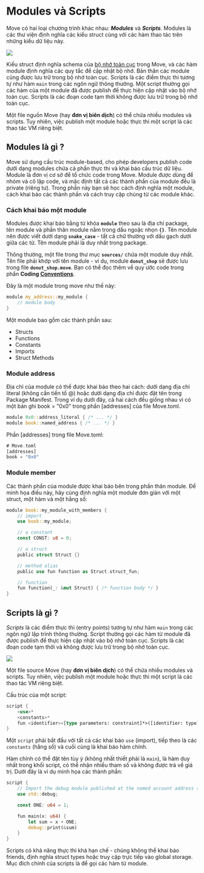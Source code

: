 
# Modules và Scripts 

Move có hai loại chương trình khác nhau: ***Modules*** và ***Scripts***. Modules là các thư viện định nghĩa các kiểu struct cùng với các hàm thao tác trên những kiểu dữ liệu này. 

![](../assets/move_concepts/modules_and_script.png)

Kiểu struct định nghĩa schema của [bộ nhớ toàn cục](https://diem.github.io/move/global-storage-structure.html) trong Move, và các hàm module định nghĩa các quy tắc để cập nhật bộ nhớ. Bản thân các module cũng được lưu trữ trong bộ nhớ toàn cục. Scripts là các điểm thực thi tương tự như hàm `main` trong các ngôn ngữ thông thường. Một script thường gọi các hàm của một module đã được publish để thực hiện cập nhật vào bộ nhớ toàn cục. Scripts là các đoạn code tạm thời không được lưu trữ trong bộ nhớ toàn cục.

Một file nguồn Move (hay **đơn vị biên dịch**) có thể chứa nhiều modules và scripts. Tuy nhiên, việc publish một module hoặc thực thi một script là các thao tác VM riêng biệt.


## Modules là gì ?

Move sử dụng cấu trúc module-based, cho phép developers publish code dưới dạng modules chứa cả phần thực thi và khai báo cấu trúc dữ liệu. Module là đơn vị cơ sở để tổ chức code trong Move. Module được dùng để nhóm và cô lập code, và mặc định tất cả các thành phần của module đều là private (riêng tư). Trong phần này bạn sẽ học cách định nghĩa một module, cách khai báo các thành phần và cách truy cập chúng từ các module khác.



### Cách khai báo một module 
Modules được khai báo bằng từ khóa **`module`** theo sau là địa chỉ package, tên module và phần thân module nằm trong dấu ngoặc nhọn **`{}`**. Tên module nên được viết dưới dạng **`snake_case`** - tất cả chữ thường với dấu gạch dưới giữa các từ. Tên module phải là duy nhất trong package.

Thông thường, một file trong thư mục **`sources/`** chứa một module duy nhất. Tên file phải khớp với tên module - ví dụ, module **`donut_shop`** sẽ được lưu trong file **`donut_shop.move`**. Bạn có thể đọc thêm về quy ước code trong phần **Coding [Conventions](https://www.notion.so/Comments-17a73b50e664803f9432f163feb05b5c?pvs=21)**.


Đây là một module trong move như thế này: 

```rust
module my_address::my_module {
    // module body
}
```

Một module bao gồm các thành phần sau:
* Structs
* Functions
* Constants
* Imports
* Struct Methods


### Module address 
Địa chỉ của module có thể được khai báo theo hai cách: dưới dạng địa chỉ literal (không cần tiền tố @) hoặc dưới dạng địa chỉ được đặt tên trong Package Manifest. Trong ví dụ dưới đây, cả hai cách đều giống nhau vì có một bản ghi book = "0x0" trong phần [addresses] của file Move.toml.

```rust
module 0x0::address_literal { /* ... */ }
module book::named_address { /* ... */ }
```

Phần [addresses] trong file Move.toml:
```rust
# Move.toml
[addresses]
book = "0x0"
```

### Module member 
Các thành phần của module được khai báo bên trong phần thân module. Để minh họa điều này, hãy cùng định nghĩa một module đơn giản với một struct, một hàm và một hằng số:

```rust
module book::my_module_with_members {
    // import
    use book::my_module;

    // a constant
    const CONST: u8 = 0;

    // a struct
    public struct Struct {}

    // method alias
    public use fun function as Struct.struct_fun;

    // function
    fun function(_: &mut Struct) { /* function body */ }
}
```




## Scripts là gì ? 

*Scripts* là các điểm thực thi (entry points) tương tự như hàm `main` trong các ngôn ngữ lập trình thông thường. Script thường gọi các hàm từ module đã được publish để thực hiện cập nhật vào bộ nhớ toàn cục. Scripts là các đoạn code tạm thời và không được lưu trữ trong bộ nhớ toàn cục.

![](../assets/move_concepts/script_la_gi.png)

Một file source Move (hay **đơn vị biên dịch**) có thể chứa nhiều modules và scripts. Tuy nhiên, việc publish một module hoặc thực thi một script là các thao tác VM riêng biệt.

Cấu trúc của một script:

```rust 
script {
    <use>*
    <constants>*
    fun <identifier><[type parameters: constraint]*>([identifier: type]*) <function_body>
}   
```

Một  `script` phải bắt đầu với tất cả các khai báo `use` (import), tiếp theo là các `constants` (hằng số) và cuối cùng là khai báo hàm chính. 

Hàm chính có thể đặt tên tùy ý (không nhất thiết phải là `main`), là hàm duy nhất trong khối script, có thể nhận nhiều tham số và không được trả về giá trị. Dưới đây là ví dụ minh họa các thành phần:


```rust 
script {
    // Import the debug module published at the named account address std.
    use std::debug;

    const ONE: u64 = 1;

    fun main(x: u64) {
        let sum = x + ONE;
        debug::print(&sum)
    }
}
```

Scripts có khả năng thực thi khá hạn chế - chúng không thể khai báo friends, định nghĩa struct types hoặc truy cập trực tiếp vào global storage. Mục đích chính của scripts là để gọi các hàm từ module.